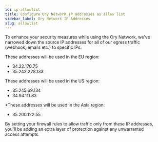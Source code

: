 ```yaml
---
id: ip-allowlist
title: Configure Ory Network IP addresses as allow list
sidebar_label: Ory Network IP Addresses
slug: allowlist
---
```


To enhance your security measures while using the Ory Network, we've narrowed down the source IP addresses for all of our egress
traffic (webhook, emails etc.) to specific IPs.

These addresses will be used in the EU region:

- 34.22.170.75
- 35.242.228.133

These addresses will be used in the US region:

- 35.245.69.134
- 34.94.111.83

+These addresses will be used in the Asia region:

- 35.200.122.55

By setting your firewall rules to allow traffic only from these IP addresses, you'll be adding an extra layer of protection
against any unwarranted access attempts.
